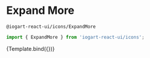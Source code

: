 

<Meta
    title="Icons"
    component={ExpandMore}
/>

# Expand More
`@iogart-react-ui/icons/ExpandMore`

```javascript
import { ExpandMore } from 'iogart-react-ui/icons';
```

<Story
  name="ExpandMore"
  args={{}}>
  {Template.bind({})}
</Story>
